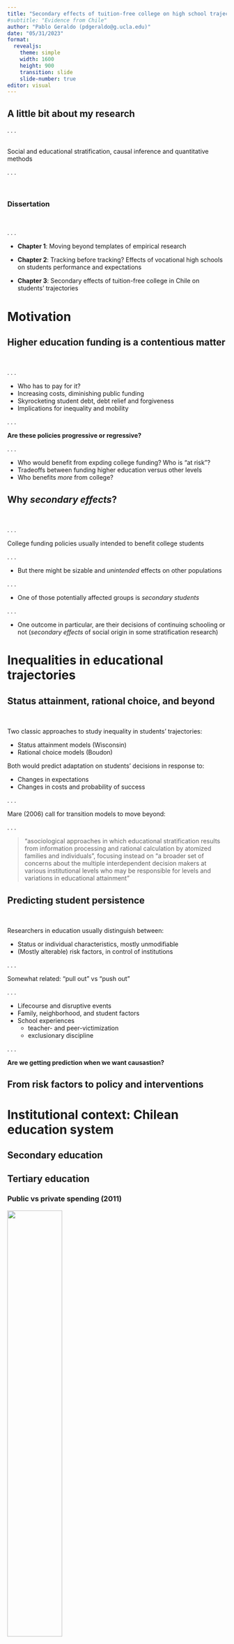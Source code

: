 ```yaml
---
title: "Secondary effects of tuition-free college on high school trajectories: Evidence from a Chilean reform"
#subtitle: "Evidence from Chile"
author: "Pablo Geraldo (pdgeraldo@g.ucla.edu)"
date: "05/31/2023"
format: 
  revealjs:
    theme: simple
    width: 1600
    height: 900
    transition: slide
    slide-number: true
editor: visual
---
```



## A little bit about my research
. . .

<br> Social and educational stratification, causal inference and quantitative methods <br>

. . . 

<br>

### Dissertation

<br>

. . .

-   **Chapter 1**: Moving beyond templates of empirical research


-   **Chapter 2**: Tracking before tracking? Effects of vocational high schools on students performance and expectations

 
-   [**Chapter 3**: Secondary effects of tuition-free college in Chile on students' trajectories]{.fragment .highlight-blue}


# Motivation


## Higher education funding is a contentious matter

<br>

. . . 

- Who has to pay for it?
- Increasing costs, diminishing public funding
- Skyrocketing student debt, debt relief and forgiveness 
- Implications for inequality and mobility

. . .

**Are these policies progressive or regressive?**

. . .

- Who would benefit from expding college funding? Who is "at risk"?
- Tradeoffs between funding higher education versus other levels
- Who benefits *more* from college?

## Why *secondary effects*?

<br>

. . .

College funding policies usually intended to benefit college students

. . .

- But there might be sizable and *unintended* effects on other populations
  
. . .

- One of those potentially affected groups is *secondary students*

. . . 

- One outcome in particular, are their decisions of continuing schooling or not (*secondary effects* of social origin in some stratification research)



# Inequalities in educational trajectories

## Status attainment, rational choice, and beyond

<br>

Two classic approaches to study inequality in students' trajectories:

  - Status attainment models (Wisconsin)
  - Rational choice models (Boudon)
  
Both would predict adaptation on students' decisions in response to:
  
  - Changes in expectations
  - Changes in costs and probability of success
  
. . .

Mare (2006) call for transition models to move beyond:

. . .

> “asociological approaches in which educational stratification results from information processing and rational calculation by atomized families and individuals”, focusing instead on “a broader set of concerns about the multiple interdependent decision makers at various institutional levels who may be responsible for levels and variations in educational attainment”


## Predicting student persistence

<br>

Researchers in education usually distinguish between:

  - Status or individual characteristics, mostly unmodifiable
  - (Mostly alterable) risk factors, in control of institutions
  
. . . 
  
Somewhat related: "pull out" vs "push out"

. . . 

- Lifecourse and disruptive events
- Family, neighborhood, and student factors
- School experiences 
  - teacher- and peer-victimization
  - exclusionary discipline
  
. . .

**Are we getting prediction when we want causastion?**

## From risk factors to policy and interventions

# Institutional context: Chilean education system

## Secondary education

## Tertiary education
### Public vs private spending (2011)

![](img/HigherEducationFunding_2011_OECD.png){fig-align="center" width="50%"}

## Tertiary education
### Student mobilization

![](img/GoogleTrends_GratuidadBecas.png){fig-align="center" width="50%"}


## Tertiary education
### Tuition-free college

![](img/GoogleTrends_GratuidadBecas.png){fig-align="center" width="50%"}


## Tertiary education
### Public vs private spending (2019)

![](img/HigherEducationFunding_2019_OECD.png){fig-align="center" width="50%"}



# Data and Methods

## Data and variables

## Identification

![](img/DAG_obs.png){fig-align="center" width="40%"}


## Identification


![Target](img/DAG_target.png){#fig-target fig-align="left" width="49%"}
![Testing](img/DAG_test.png){#fig-test fig-align="right" width="49%"}


## Estimation

# Tuition-free college and students' trajectories

## Segmented regression

::: {layout-nrow=2}
![Dropout](img/dropout_overall_segmented){fig-align="left" width="80%"}

![Retention](img/retention_overall_segmented){fig-align="left" width="80%"}

![Unenroll](img/unenroll_overall_segmented){fig-align="left" width="80%"}

![TVET](img/tvet_overall_segmented){fig-align="left" width="80%"}
:::

## Single-group event study

![](img/dropout_overall.png){fig-align="left" width="60%"}

## Subsample analysis

## Difference-in-difference

## Summary of results

# Conclusions


# Thank you!

Questions, comments? You can find me at pdgeraldo\@ucla.edu
